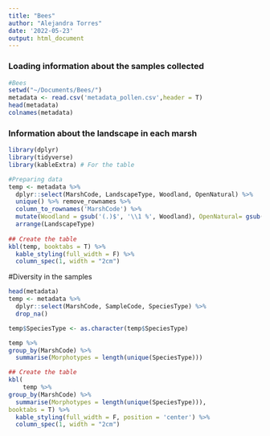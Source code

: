 ```yaml
---
title: "Bees"
author: "Alejandra Torres"
date: '2022-05-23'
output: html_document
---
```


### Loading information about the samples collected
```r
#Bees
setwd("~/Documents/Bees/")
metadata <- read.csv('metadata_pollen.csv',header = T)
head(metadata)
colnames(metadata)
```

### Information about the landscape in each marsh
```r
library(dplyr)
library(tidyverse)
library(kableExtra) # For the table
```
```r
#Preparing data
temp <- metadata %>% 
  dplyr::select(MarshCode, LandscapeType, Woodland, OpenNatural) %>%
  unique() %>% remove_rownames %>% 
  column_to_rownames('MarshCode') %>%
  mutate(Woodland = gsub('(.)$', '\\1 %', Woodland), OpenNatural= gsub('(.)$', '\\1 %', OpenNatural)) %>% 
  arrange(LandscapeType)
  
## Create the table
kbl(temp, booktabs = T) %>% 
  kable_styling(full_width = F) %>%
  column_spec(1, width = "2cm") 
```

#Diversity in the samples
```r
head(metadata)
temp <- metadata %>% 
  dplyr::select(MarshCode, SampleCode, SpeciesType) %>% 
  drop_na()

temp$SpeciesType <- as.character(temp$SpeciesType) 

temp %>%
group_by(MarshCode) %>%
  summarise(Morphotypes = length(unique(SpeciesType)))

## Create the table
kbl(
    temp %>%
group_by(MarshCode) %>%
  summarise(Morphotypes = length(unique(SpeciesType))),
booktabs = T) %>% 
  kable_styling(full_width = F, position = 'center') %>%
  column_spec(1, width = "2cm") 
```
